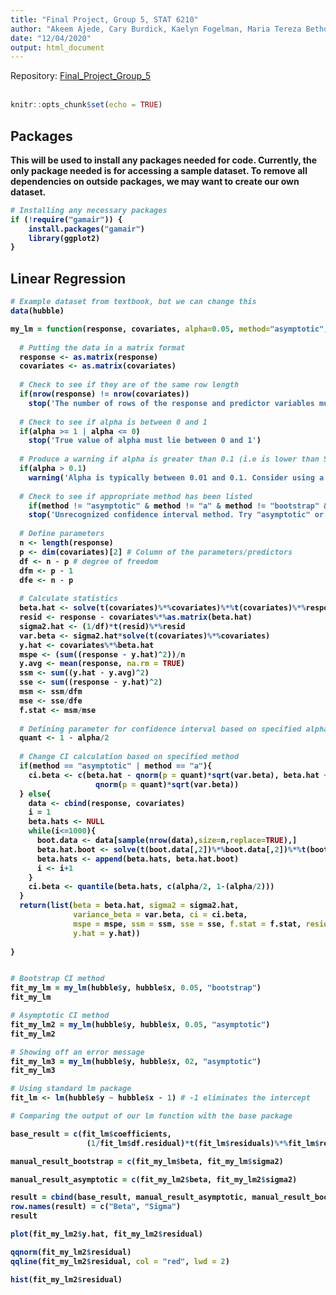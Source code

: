 ```yaml
---
title: "Final Project, Group 5, STAT 6210"
author: "Akeem Ajede, Cary Burdick, Kaelyn Fogelman, Maria Tereza Bethonico Terra"
date: "12/04/2020"
output: html_document
---
```

Repository: [Final_Project_Group_5](https://github.com/AU-R-Programming/Final_Project_Group_5)
\
\
```r
knitr::opts_chunk$set(echo = TRUE)
```

## Packages
<div class="alert alert-warning">
  <strong>This will be used to install any packages needed for code. Currently, the only package needed is for accessing a sample dataset. To remove all dependencies on outside packages, we may want to create our own dataset.
</div>
```r

# Installing any necessary packages
if (!require("gamair")) {
    install.packages("gamair")
    library(ggplot2)
}

```



## Linear Regression

```r

# Example dataset from textbook, but we can change this
data(hubble)

my_lm = function(response, covariates, alpha=0.05, method="asymptotic", plots=TRUE) {
  
  # Putting the data in a matrix format
  response <- as.matrix(response)
  covariates <- as.matrix(covariates)
  
  # Check to see if they are of the same row length
  if(nrow(response) != nrow(covariates)) 
    stop('The number of rows of the response and predictor variables must be equal.')
  
  # Check to see if alpha is between 0 and 1
  if(alpha >= 1 | alpha <= 0) 
    stop('True value of alpha must lie between 0 and 1')
  
  # Produce a warning if alpha is greater than 0.1 (i.e is lower than 90% confidence interval)
  if(alpha > 0.1) 
    warning('Alpha is typically between 0.01 and 0.1. Consider using a different alpha value')
  
  # Check to see if appropriate method has been listed
    if(method != "asymptotic" & method != "a" & method != "bootstrap" & method != "b")
    stop('Unrecognized confidence interval method. Try "asymptotic" or "bootstrap".')
  
  # Define parameters
  n <- length(response)
  p <- dim(covariates)[2] # Column of the parameters/predictors
  df <- n - p # degree of freedom
  dfm <- p - 1
  dfe <- n - p
  
  # Calculate statistics
  beta.hat <- solve(t(covariates)%*%covariates)%*%t(covariates)%*%response
  resid <- response - covariates%*%as.matrix(beta.hat) 
  sigma2.hat <- (1/df)*t(resid)%*%resid
  var.beta <- sigma2.hat*solve(t(covariates)%*%covariates)
  y.hat <- covariates%*%beta.hat
  mspe <- (sum((response - y.hat)^2))/n
  y.avg <- mean(response, na.rm = TRUE)
  ssm <- sum((y.hat - y.avg)^2)
  sse <- sum((response - y.hat)^2)
  msm <- ssm/dfm
  mse <- sse/dfe
  f.stat <- msm/mse
  
  # Defining parameter for confidence interval based on specified alpha
  quant <- 1 - alpha/2
  
  # Change CI calculation based on specified method
  if(method == "asymptotic" | method == "a"){
    ci.beta <- c(beta.hat - qnorm(p = quant)*sqrt(var.beta), beta.hat + 
                   qnorm(p = quant)*sqrt(var.beta))
  } else{
    data <- cbind(response, covariates)
    i = 1
    beta.hats <- NULL
    while(i<=1000){
      boot.data <- data[sample(nrow(data),size=n,replace=TRUE),]
      beta.hat.boot <- solve(t(boot.data[,2])%*%boot.data[,2])%*%t(boot.data[,2])%*%boot.data[,1]
      beta.hats <- append(beta.hats, beta.hat.boot)
      i <- i+1
    }
    ci.beta <- quantile(beta.hats, c(alpha/2, 1-(alpha/2))) 
  }
  return(list(beta = beta.hat, sigma2 = sigma2.hat, 
              variance_beta = var.beta, ci = ci.beta,
              mspe = mspe, ssm = ssm, sse = sse, f.stat = f.stat, residual = resid,
              y.hat = y.hat))
  
}


# Bootstrap CI method
fit_my_lm = my_lm(hubble$y, hubble$x, 0.05, "bootstrap")
fit_my_lm

# Asymptotic CI method
fit_my_lm2 = my_lm(hubble$y, hubble$x, 0.05, "asymptotic")
fit_my_lm2

# Showing off an error message
fit_my_lm3 = my_lm(hubble$y, hubble$x, 02, "asymptotic")
fit_my_lm3

# Using standard lm package
fit_lm <- lm(hubble$y ~ hubble$x - 1) # -1 eliminates the intercept


```





```r

# Comparing the output of our lm function with the base package

base_result = c(fit_lm$coefficients, 
                 (1/fit_lm$df.residual)*t(fit_lm$residuals)%*%fit_lm$residuals)

manual_result_bootstrap = c(fit_my_lm$beta, fit_my_lm$sigma2)

manual_result_asymptotic = c(fit_my_lm2$beta, fit_my_lm2$sigma2)

result = cbind(base_result, manual_result_asymptotic, manual_result_bootstrap)
row.names(result) = c("Beta", "Sigma")
result

```





```r

plot(fit_my_lm2$y.hat, fit_my_lm2$residual)

qqnorm(fit_my_lm2$residual)
qqline(fit_my_lm2$residual, col = "red", lwd = 2)

hist(fit_my_lm2$residual)



```

